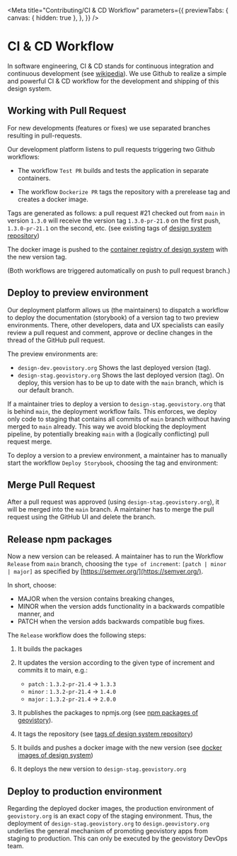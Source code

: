 
<Meta
  title="Contributing/CI & CD Workflow"
  parameters={{
    previewTabs: {
      canvas: { hidden: true },
    },
  }}
/>

# CI & CD Workflow

In software engineering, CI & CD stands for continuous integration and continuous development (see [wikipedia](https://en.wikipedia.org/wiki/CI/CD)).
We use Github to realize a simple and powerful CI & CD workflow for the development and shipping of this design system.

## Working with Pull Request
For new developments (features or fixes) we use separated branches resulting in pull-requests.

Our development platform listens to pull requests triggering two Github workflows:

- The workflow `Test PR`  builds and tests the application in separate containers.

- The workflow `Dockerize PR` tags the repository with a prerelease tag and creates a docker image.

Tags are generated as follows: a pull request #21 checked out from `main` in version `1.3.0` will receive the version tag `1.3.0-pr-21.0` on the first push, `1.3.0-pr-21.1` on the second, etc.
(see existing tags of [design system repository](https://github.com/geovistory/design-system/tags))

The docker image is pushed to the [container registry of design system](https://github.com/geovistory/design-system/pkgs/container/design-system) with the new version tag.

(Both workflows are triggered automatically on push to pull request branch.)

## Deploy to preview environment
Our deployment platform allows us (the maintainers) to dispatch a workflow to deploy the documentation (storybook) of a version tag to two preview environments. There, other developers, data and UX specialists can easily review a pull request and comment, approve or decline changes in the thread of the GitHub pull request.

The preview environments are:

- `design-dev.geovistory.org` Shows the last deployed version (tag).
- `design-stag.geovistory.org` Shows the last deployed version (tag). On deploy, this version has to be up to date with the `main` branch, which is our default branch.

If a maintainer tries to deploy a version to `design-stag.geovistory.org` that is behind `main`, the deployment workflow fails. This enforces, we deploy only code to staging that contains all commits of `main` branch without having merged to `main` already. This way we avoid blocking the deployment pipeline, by potentially breaking `main` with a (logically conflicting) pull request merge.

To deploy a version to a preview environment, a maintainer has to manually start the workflow `Deploy Storybook`, choosing the tag and environment:


## Merge Pull Request
After a pull request was approved (using `design-stag.geovistory.org`), it will be merged into the `main` branch. A maintainer has to merge the pull request using the GitHub UI and delete the branch.

## Release npm packages
Now a new version can be released. A maintainer has to run the Workflow `Release` from `main` branch, choosing the `type of increment`: `[patch | minor | major]` as specified by [https://semver.org/](https://semver.org/).

In short, choose:

- MAJOR when the version contains breaking changes,
- MINOR when the version adds functionality in a backwards compatible manner, and
- PATCH when the version adds backwards compatible bug fixes.


The `Release` workflow does the following steps:

1. It builds the packages

1. It updates the version according to the given type of increment and commits it to main, e.g.:

    - `patch` : `1.3.2-pr-21.4` -> `1.3.3`
    - `minor` : `1.3.2-pr-21.4` -> `1.4.0`
    - `major` : `1.3.2-pr-21.4` -> `2.0.0`

1. It publishes the packages to npmjs.org (see [npm packages of geovistory](https://www.npmjs.com/~geovistory)).

1. It tags the repository (see [tags of design system repository](https://github.com/geovistory/design-system/tags))

1. It builds and pushes a docker image with the new version (see [docker images of design system](https://github.com/geovistory/design-system/pkgs/container/design-system))

1. It deploys the new version to `design-stag.geovistory.org`


## Deploy to production environment
Regarding the deployed docker images, the production environment of `geovistory.org` is an exact copy of the staging environment. Thus, the deployment of `design-stag.geovistory.org` to `design.geovistory.org` underlies the general mechanism of promoting geovistory apps from staging to production. This can only be executed by the geovistory DevOps team.

